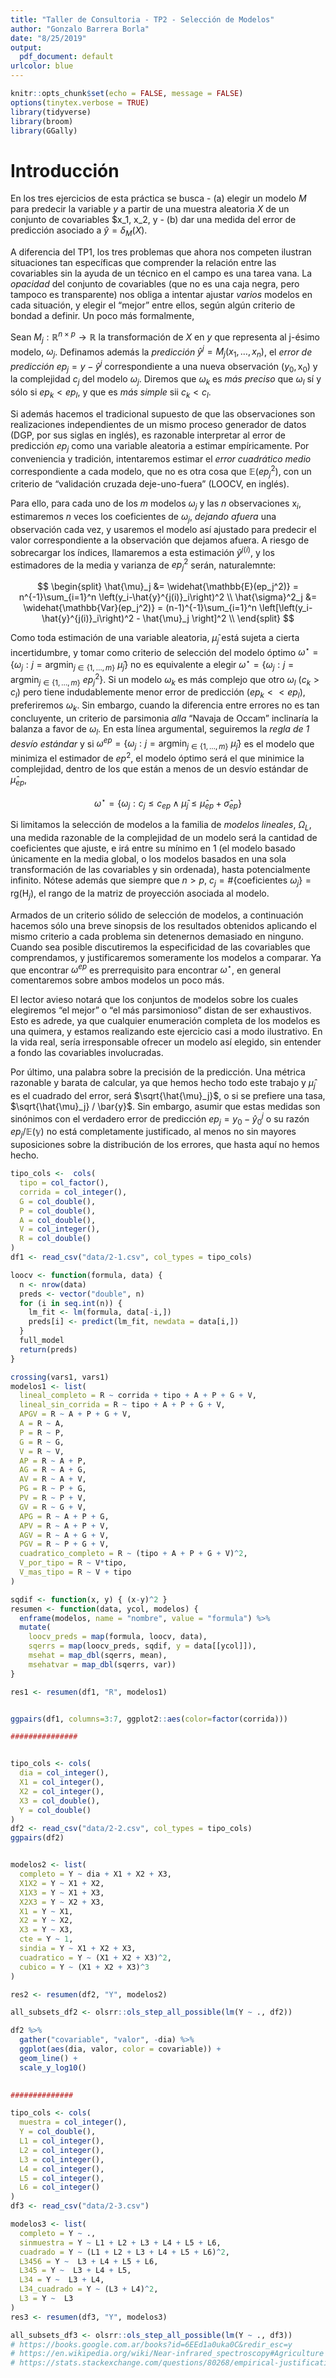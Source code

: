 ```yaml
---
title: "Taller de Consultoria - TP2 - Selección de Modelos"
author: "Gonzalo Barrera Borla"
date: "8/25/2019"
output:
  pdf_document: default
urlcolor: blue
---
```


```r
knitr::opts_chunk$set(echo = FALSE, message = FALSE)
options(tinytex.verbose = TRUE)
library(tidyverse)
library(broom)
library(GGally)
```

# Introducción
En los tres ejercicios de esta práctica se busca 
- (a) elegir un modelo $M$ para predecir la variable $y$ a partir de una muestra aleatoria $X$ de un  conjunto de covariables $x_1, x_2, y
- (b) dar una medida del error de predicción asociado a $\hat{y}=\delta_M(X)$.

A diferencia del TP1, los tres problemas que ahora nos competen ilustran situaciones tan específicas que comprender la relación entre las covariables sin la ayuda de un técnico en el campo es una tarea vana. La _opacidad_ del conjunto de covariables (que no es una caja negra, pero tampoco es transparente) nos obliga a intentar ajustar _varios_ modelos en cada situación, y elegir el "mejor" entre ellos, según algún criterio de bondad a definir. Un poco más formalmente,

Sean $M_j: \mathbb{R}^{n \times p} \rightarrow {\mathbb{R}}$ la transformación de $X$ en $y$ que representa al j-ésimo modelo, $\omega_j$.  Definamos además la _predicción_ $\hat{y}^j=M_j(x_1, \dots,x_n)$, el _error de predicción_ $ep_j=y-\hat{y}^j$ correspondiente a una nueva observación $(y_0, \mathrm{x}_0)$ y la complejidad $c_j$ del modelo $\omega_j$. Diremos que $\omega_k$ es _más preciso_ que $\omega_l$ sí y sólo si $ep_k < ep_l$, y  que es _más simple_ sii $c_k < c_l$.

Si además hacemos el tradicional supuesto de que las observaciones son realizaciones independientes de un mismo proceso generador de datos (DGP, por sus siglas en inglés), es razonable interpretar al error de predicción $ep_j$ como una variable aleatoria a estimar empíricamente. Por conveniencia y tradición, intentaremos estimar el _error cuadrático medio_ correspondiente a cada modelo, que no es otra cosa que $\mathbb{E}(ep_j^2)$, con un criterio de "validación cruzada deje-uno-fuera" (LOOCV, en inglés).

Para ello, para cada uno de los $m$ modelos $\omega_j$ y las $n$ observaciones $\mathrm{x}_i$, estimaremos $n$ veces los coeficientes de $\omega_j$, _dejando afuera_ una observación cada vez, y usaremos el modelo así ajustado para predecir el valor correspondiente a la observación que dejamos afuera. A riesgo de sobrecargar los índices, llamaremos a esta estimación $\hat{y}^{j(i)}$, y los estimadores de la media y varianza de $ep_j^2$ serán, naturalemnte:

$$
\begin{split}
\hat{\mu}_j &= \widehat{\mathbb{E}(ep_j^2)} = n^{-1}\sum_{i=1}^n \left(y_i-\hat{y}^{j(i)}_i\right)^2 \\
\hat{\sigma}^2_j &= \widehat{\mathbb{Var}(ep_j^2)} = (n-1)^{-1}\sum_{i=1}^n \left[\left(y_i-\hat{y}^{j(i)}_i\right)^2 - \hat{\mu}_j \right]^2 \\
\end{split}
$$

Como toda estimación de una variable aleatoria, $\hat{\mu}_j$ está sujeta a cierta incertidumbre, y tomar como criterio de selección del modelo óptimo $\omega^{\star} = \{\omega_j : j = \mathrm{argmin}_{j \in \{1,\dots,m\}} \: \hat{\mu}_j\}$ no es equivalente a elegir  $\omega^{\star} = \{\omega_j : j = \mathrm{argmin}_{j \in \{1,\dots,m\}} \: {ep_j}^2\}$. Si un modelo $\omega_k$ es más complejo que otro $\omega_l$ ($c_k > c_l$) pero tiene indudablemente menor error de predicción  ($ep_k << ep_l$), preferiremos $\omega_k$. Sin embargo, cuando la diferencia entre errores
no es tan concluyente, un criterio de parsimonia _alla_ "Navaja de Occam" inclinaría la balanza a favor de $\omega_l$. En esta línea argumental, seguiremos la _regla de 1 desvío estándar_ y si $\omega^{ep}=\{\omega_j : j = \mathrm{argmin}_{j \in \{1,\dots,m\}} \: \hat{\mu}_j\}$ es el modelo que minimiza el estimador de $ep^2$, el modelo óptimo será el que minimice la complejidad, dentro de los que están a menos de un desvío estándar de $\hat{\mu}_{ep}$,

$$
\omega^{\star} = \{\omega_j : c_j\leq c_{ep} \land  \hat{\mu}_j \leq \hat{\mu}_{ep} + \hat{\sigma}_{ep} \}
$$

Si limitamos la selección de modelos a la familia de _modelos lineales_, $\Omega_L$, una medida razonable de la complejidad de un modelo será la cantidad de coeficientes que ajuste, e irá entre su mínimo en 1 (el modelo basado únicamente en la media global, o los modelos basados en una sola transformación de las covariables y sin ordenada), hasta potencialmente infinito. Nótese además que siempre que $n >p,\: c_j=\#\{\text{coeficientes }\omega_j\}= \mathrm{rg}(\mathrm{H}_j)$, el rango de la matriz de proyección asociada al modelo.

Armados de un criterio sólido de selección de modelos, a continuación hacemos sólo una breve sinopsis de los resultados obtenidos aplicando el mismo criterio a cada problema sin detenernos demasiado en ninguno. Cuando sea posible discutiremos la especificidad de las covariables que comprendamos, y justificaremos someramente los modelos a comparar. Ya que encontrar $\omega^{ep}$ es prerrequisito para encontrar $\omega^{\star}$, en general comentaremos sobre ambos modelos un poco más.

El lector avieso notará que los conjuntos de modelos sobre los cuales elegiremos "el mejor" o "el más parsimonioso" distan de ser exhaustivos. Esto es adrede, ya que cualquier enumeración completa de los modelos es una quimera, y estamos realizando este ejercicio casi a modo ilustrativo. En la vida real, sería irresponsable ofrecer un modelo así elegido, sin entender a fondo las covariables involucradas.

Por último, una palabra sobre la precisión de la predicción. Una métrica razonable y barata de calcular, ya que hemos hecho todo este trabajo y $\hat{\mu}_j$ es el cuadrado del error, será $\sqrt{\hat{\mu}_j}$, o si se prefiere una tasa, $\sqrt{\hat{\mu}_j} / \bar{y}$. Sin embargo, asumir que estas medidas son sinónimos con el verdadero error de predicción $ep_j=y_0-\hat{y}^j_0$ o su razón $ep_j/\mathbb{E(y)}$ no está completamente justificado, al menos no sin mayores suposiciones sobre la distribución de los errores, que hasta aquí no hemos hecho.


```r

tipo_cols <-  cols(
  tipo = col_factor(),
  corrida = col_integer(),
  G = col_double(),
  P = col_double(),
  A = col_double(),
  V = col_integer(),
  R = col_double()
)
df1 <- read_csv("data/2-1.csv", col_types = tipo_cols)

loocv <- function(formula, data) {
  n <- nrow(data)
  preds <- vector("double", n)
  for (i in seq.int(n)) {
    lm_fit <- lm(formula, data[-i,])
    preds[i] <- predict(lm_fit, newdata = data[i,])
  }
  full_model
  return(preds)
}

crossing(vars1, vars1)
modelos1 <- list(
  lineal_completo = R ~ corrida + tipo + A + P + G + V,
  lineal_sin_corrida = R ~ tipo + A + P + G + V,
  APGV = R ~ A + P + G + V,
  A = R ~ A,
  P = R ~ P,
  G = R ~ G,
  V = R ~ V,
  AP = R ~ A + P,
  AG = R ~ A + G,
  AV = R ~ A + V,
  PG = R ~ P + G,
  PV = R ~ P + V,
  GV = R ~ G + V,
  APG = R ~ A + P + G,
  APV = R ~ A + P + V,
  AGV = R ~ A + G + V,
  PGV = R ~ P + G + V,
  cuadratico_completo = R ~ (tipo + A + P + G + V)^2,
  V_por_tipo = R ~ V*tipo,
  V_mas_tipo = R ~ V + tipo
)

sqdif <- function(x, y) { (x-y)^2 }
resumen <- function(data, ycol, modelos) {
  enframe(modelos, name = "nombre", value = "formula") %>%
  mutate(
    loocv_preds = map(formula, loocv, data),
    sqerrs = map(loocv_preds, sqdif, y = data[[ycol]]),
    msehat = map_dbl(sqerrs, mean),
    msehatvar = map_dbl(sqerrs, var))
}

res1 <- resumen(df1, "R", modelos1)


ggpairs(df1, columns=3:7, ggplot2::aes(color=factor(corrida)))

###############


tipo_cols <- cols(
  dia = col_integer(),
  X1 = col_integer(),
  X2 = col_integer(),
  X3 = col_double(),
  Y = col_double()
)
df2 <- read_csv("data/2-2.csv", col_types = tipo_cols)
ggpairs(df2)


modelos2 <- list(
  completo = Y ~ dia + X1 + X2 + X3,
  X1X2 = Y ~ X1 + X2,
  X1X3 = Y ~ X1 + X3,
  X2X3 = Y ~ X2 + X3,
  X1 = Y ~ X1,
  X2 = Y ~ X2,
  X3 = Y ~ X3,
  cte = Y ~ 1,
  sindia = Y ~ X1 + X2 + X3,
  cuadratico = Y ~ (X1 + X2 + X3)^2,
  cubico = Y ~ (X1 + X2 + X3)^3
)

res2 <- resumen(df2, "Y", modelos2)

all_subsets_df2 <- olsrr::ols_step_all_possible(lm(Y ~ ., df2))

df2 %>%
  gather("covariable", "valor", -dia) %>%
  ggplot(aes(dia, valor, color = covariable)) +
  geom_line() +
  scale_y_log10()

  
##############

tipo_cols <- cols(
  muestra = col_integer(),
  Y = col_double(),
  L1 = col_integer(),
  L2 = col_integer(),
  L3 = col_integer(),
  L4 = col_integer(),
  L5 = col_integer(),
  L6 = col_integer()
)
df3 <- read_csv("data/2-3.csv")

modelos3 <- list(
  completo = Y ~ .,
  sinmuestra = Y ~ L1 + L2 + L3 + L4 + L5 + L6,
  cuadrado = Y ~ (L1 + L2 + L3 + L4 + L5 + L6)^2,
  L3456 = Y ~  L3 + L4 + L5 + L6,
  L345 = Y ~  L3 + L4 + L5,
  L34 = Y ~  L3 + L4,
  L34_cuadrado = Y ~ (L3 + L4)^2,
  L3 = Y ~  L3
)
res3 <- resumen(df3, "Y", modelos3)

all_subsets_df3 <- olsrr::ols_step_all_possible(lm(Y ~ ., df3))
# https://books.google.com.ar/books?id=6EEd1a0uka0C&redir_esc=y
# https://en.wikipedia.org/wiki/Near-infrared_spectroscopy#Agriculture
# https://stats.stackexchange.com/questions/80268/empirical-justification-for-the-one-standard-error-rule-when-using-cross-validat
```
